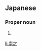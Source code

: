 ==Japanese==
{{ja-kanjitab|たか|ゆき}}

===Proper noun===
{{ja-pos|proper|たかゆき}}

# {{given name|male|lang=ja|sort=たかゆき}}

[[li:崇之]]